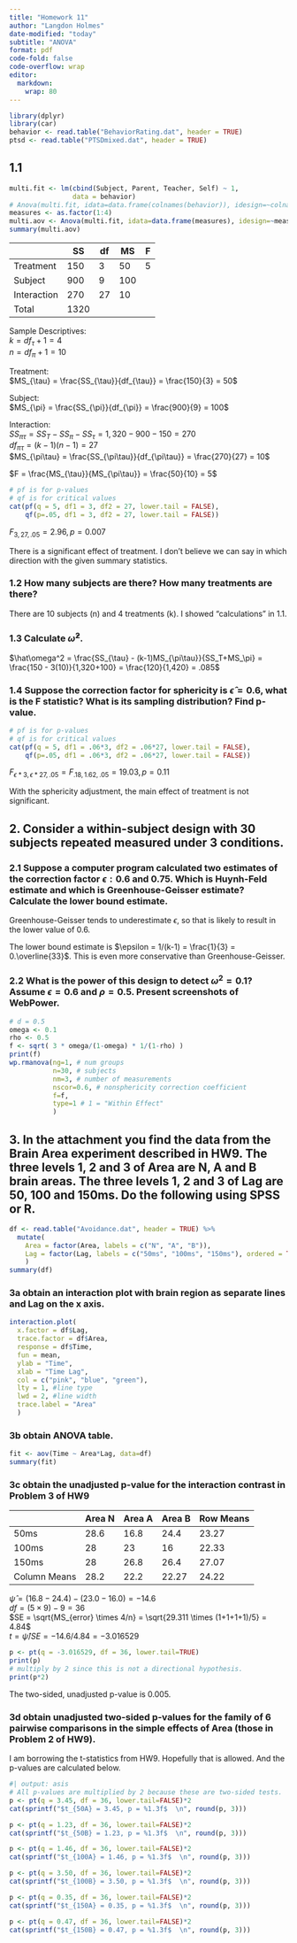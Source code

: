 ```yaml
---
title: "Homework 11"
author: "Langdon Holmes"
date-modified: "today"
subtitle: "ANOVA"
format: pdf
code-fold: false
code-overflow: wrap
editor: 
  markdown: 
    wrap: 80
---
```



```r
library(dplyr)
library(car)
behavior <- read.table("BehaviorRating.dat", header = TRUE)
ptsd <- read.table("PTSDmixed.dat", header = TRUE)
```

## 1.1 

```r
multi.fit <- lm(cbind(Subject, Parent, Teacher, Self) ~ 1,
                data = behavior)
# Anova(multi.fit, idata=data.frame(colnames(behavior)), idesign=~colnames(behavior))
measures <- as.factor(1:4)
multi.aov <- Anova(multi.fit, idata=data.frame(measures), idesign=~measures, type=3)
summary(multi.aov)
```


|             | SS   | df | MS | F |
|-------------|------|----|----|---|
| Treatment   | 150  | 3  | 50 | 5 |
| Subject     | 900  | 9  | 100|   |
| Interaction | 270  | 27 | 10 |   |
| Total       | 1320 |    |    |   |

Sample Descriptives:  
$k = df_{\tau} + 1 = 4$  
$n = df_{\pi} + 1 = 10$  

Treatment:  
$MS_{\tau} = \frac{SS_{\tau}}{df_{\tau}} = \frac{150}{3} = 50$  

Subject:  
$MS_{\pi} = \frac{SS_{\pi}}{df_{\pi}} = \frac{900}{9} = 100$  

Interaction:  
$SS_{\pi\tau} = SS_{T} - SS_{\pi} - SS_{\tau} = 1,320 - 900 - 150 = 270$  
$df_{\pi\tau} = (k-1)(n-1) = 27$  
$MS_{\pi\tau} = \frac{SS_{\pi\tau}}{df_{\pi\tau}} = \frac{270}{27} = 10$  

$F = \frac{MS_{\tau}}{MS_{\pi\tau}} = \frac{50}{10} = 5$  

```r
# pf is for p-values
# qf is for critical values
cat(pf(q = 5, df1 = 3, df2 = 27, lower.tail = FALSE),
    qf(p=.05, df1 = 3, df2 = 27, lower.tail = FALSE))
```
$F_{3,27,.05} = 2.96, p = 0.007$  

There is a significant effect of treatment. I don't believe we can say in which direction with the given summary statistics.

### 1.2 How many subjects are there? How many treatments are there?

There are 10 subjects (n) and 4 treatments (k). I showed "calculations" in 1.1.

### 1.3 Calculate $\hat\omega^2$.

$\hat\omega^2 = \frac{SS_{\tau} - (k-1)MS_{\pi\tau}}{SS_T+MS_\pi} = \frac{150 - 3(10)}{1,320+100} = \frac{120}{1,420} = .085$  

### 1.4 Suppose the correction factor for sphericity is $\hat\epsilon = 0.6$, what is the F statistic? What is its sampling distribution? Find p-value.

```r
# pf is for p-values
# qf is for critical values
cat(pf(q = 5, df1 = .06*3, df2 = .06*27, lower.tail = FALSE),
    qf(p=.05, df1 = .06*3, df2 = .06*27, lower.tail = FALSE))
```
$F_{\epsilon*3,\epsilon*27,.05} = F_{.18,1.62,.05} = 19.03, p = 0.11$  

With the sphericity adjustment, the main effect of treatment is not significant.

## 2. Consider a within-subject design with 30 subjects repeated measured under 3 conditions.

### 2.1 Suppose a computer program calculated two estimates of the correction factor $\epsilon: 0.6$ and 0.75. Which is Huynh-Feld estimate and which is Greenhouse-Geisser estimate? Calculate the lower bound estimate.

Greenhouse-Geisser tends to underestimate $\epsilon$, so that is likely to result in the lower value of 0.6.

The lower bound estimate is $\epsilon = 1/(k-1) = \frac{1}{3} = 0.\overline{33}$. This is even more conservative than Greenhouse-Geisser.

### 2.2 What is the power of this design to detect $\omega^{2} = 0.1$? Assume $\epsilon = 0.6$ and $\rho = 0.5$. Present screenshots of WebPower.

```r
# d = 0.5
omega <- 0.1
rho <- 0.5
f <- sqrt( 3 * omega/(1-omega) * 1/(1-rho) )
print(f)
wp.rmanova(ng=1, # num groups
           n=30, # subjects
           nm=3, # number of measurements
           nscor=0.6, # nonsphericity correction coefficient
           f=f,
           type=1 # 1 = "Within Effect"
           )
```

## 3. In the attachment you find the data from the Brain Area experiment described in HW9. The three levels 1, 2 and 3 of Area are N, A and B brain areas. The three levels 1, 2 and 3 of Lag are 50, 100 and 150ms. Do the following using SPSS or R.

```r
df <- read.table("Avoidance.dat", header = TRUE) %>% 
  mutate(
    Area = factor(Area, labels = c("N", "A", "B")),
    Lag = factor(Lag, labels = c("50ms", "100ms", "150ms"), ordered = TRUE)
    )
summary(df)
```
### 3a obtain an interaction plot with brain region as separate lines and Lag on the x axis.

```r
interaction.plot(
  x.factor = df$Lag,
  trace.factor = df$Area,
  response = df$Time,
  fun = mean,
  ylab = "Time",
  xlab = "Time Lag",
  col = c("pink", "blue", "green"),
  lty = 1, #line type
  lwd = 2, #line width
  trace.label = "Area"
  )
```

### 3b obtain ANOVA table.

```r
fit <- aov(Time ~ Area*Lag, data=df)
summary(fit)
```

### 3c obtain the unadjusted p-value for the interaction contrast in Problem 3 of HW9

|              | Area N | Area A | Area B | Row Means |
|--------------|--------|--------|--------|-----------|
| 50ms         | 28.6   | 16.8   | 24.4   | 23.27     |
| 100ms        | 28     | 23     | 16     | 22.33     |
| 150ms        | 28     | 26.8   | 26.4   | 27.07     |
| Column Means | 28.2   | 22.2   | 22.27  | 24.22     |

$\hat\psi = (16.8 - 24.4) - (23.0 - 16.0) = -14.6$  
$df = (5 \times 9) - 9 = 36$  
$SE = \sqrt{MS_{error} \times 4/n} = \sqrt{29.311 \times (1+1+1+1)/5} = 4.84$  
$t = \hat\psi / SE = -14.6 / 4.84 = -3.016529$  

```r
p <- pt(q = -3.016529, df = 36, lower.tail=TRUE)
print(p)
# multiply by 2 since this is not a directional hypothesis.
print(p*2)
```
The two-sided, unadjusted p-value is 0.005.

### 3d obtain unadjusted two-sided p-values for the family of 6 pairwise comparisons in the simple effects of Area (those in Problem 2 of HW9).

I am borrowing the t-statistics from HW9. Hopefully that is allowed. And the p-values are calculated below.

```r
#| output: asis
# All p-values are multiplied by 2 because these are two-sided tests.
p <- pt(q = 3.45, df = 36, lower.tail=FALSE)*2
cat(sprintf("$t_{50A} = 3.45, p = %1.3f$  \n", round(p, 3)))

p <- pt(q = 1.23, df = 36, lower.tail=FALSE)*2
cat(sprintf("$t_{50B} = 1.23, p = %1.3f$  \n", round(p, 3)))

p <- pt(q = 1.46, df = 36, lower.tail=FALSE)*2
cat(sprintf("$t_{100A} = 1.46, p = %1.3f$  \n", round(p, 3)))

p <- pt(q = 3.50, df = 36, lower.tail=FALSE)*2
cat(sprintf("$t_{100B} = 3.50, p = %1.3f$  \n", round(p, 3)))

p <- pt(q = 0.35, df = 36, lower.tail=FALSE)*2
cat(sprintf("$t_{150A} = 0.35, p = %1.3f$  \n", round(p, 3)))

p <- pt(q = 0.47, df = 36, lower.tail=FALSE)*2
cat(sprintf("$t_{150B} = 0.47, p = %1.3f$  \n", round(p, 3)))
```

